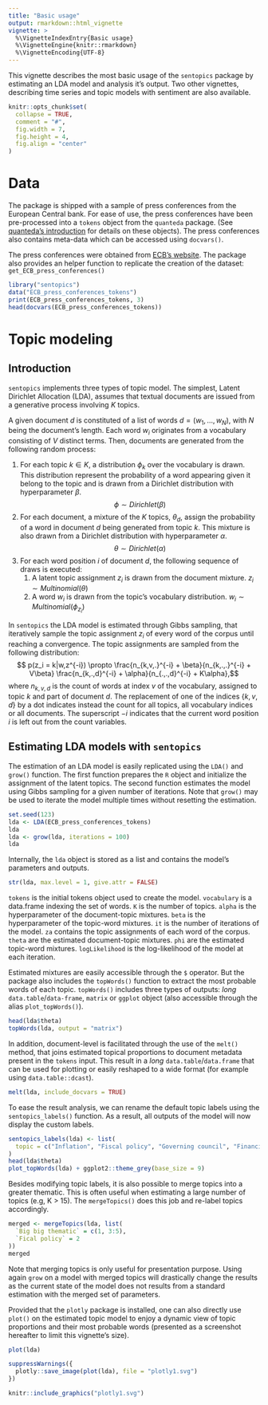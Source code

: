 ```yaml
---
title: "Basic usage"
output: rmarkdown::html_vignette
vignette: >
  %\VignetteIndexEntry{Basic usage}
  %\VignetteEngine{knitr::rmarkdown}
  %\VignetteEncoding{UTF-8}
---
```


This vignette describes the most basic usage of the `sentopics` package by estimating an LDA model and analysis it's output. Two other vignettes, describing time series and topic models with sentiment are also available.

```r
knitr::opts_chunk$set(
  collapse = TRUE,
  comment = "#",
  fig.width = 7,
  fig.height = 4,
  fig.align = "center"
)
```

# Data

The package is shipped with a sample of press conferences from the European Central bank. For ease of use, the press conferences have been pre-processed into a `tokens` object from the `quanteda` package. (See [quanteda's introduction](https://quanteda.io/articles/quickstart.html#tokenizing-texts-1) for details on these objects). The press conferences also contains meta-data which can be accessed using `docvars()`.

The press conferences were obtained from [ECB's website](https://www.ecb.europa.eu/press/key/html/index.en.html). The package also provides an helper function to replicate the creation of the dataset: `get_ECB_press_conferences()`

```r
library("sentopics")
data("ECB_press_conferences_tokens")
print(ECB_press_conferences_tokens, 3)
head(docvars(ECB_press_conferences_tokens))
```
# Topic modeling

## Introduction

`sentopics` implements three types of topic model. The simplest, Latent Dirichlet Allocation (LDA), assumes that textual documents are issued from a generative process involving $K$ topics.

A given document $d$ is constituted of a list of words $d = (w_1, \dots, w_N)$, with $N$ being the document's length. Each word $w_i$ originates from a vocabulary consisting of $V$ distinct terms. Then, documents are generated from the following random process:

1. For each topic $k \in K$, a distribution $\phi_k$ over the vocabulary is drawn. This distribution represent the probability of a word appearing given it belong to the topic and is drawn from a Dirichlet distribution with hyperparameter $\beta$. $$\phi \sim Dirichlet(\beta)$$
2. For each document, a mixture of the $K$ topics,  $\theta_d$, assign the probability of a word in document $d$ being generated from topic $k$. This mixture is also drawn from a Dirichlet distribution with hyperparameter $\alpha$. $$\theta \sim Dirichlet(\alpha)$$
3. For each word position $i$ of document $d$, the following sequence of draws is executed:
    1. A latent topic assignment $z_i$ is drawn from the document mixture. $z_i \sim Multinomial(\theta)$
    2. A word $w_i$ is drawn from the topic's vocabulary distribution. $w_i \sim Multinomial(\phi_{z_i})$
  
In `sentopics` the LDA model is estimated through Gibbs sampling, that iteratively sample the topic assignment $z_i$ of every word of the corpus until reaching a convergence. The topic assignments are sampled from the following distribution: $$ p(z_i = k|w,z^{-i}) \propto
\frac{n_{k,v,.}^{-i} + \beta}{n_{k,.,.}^{-i} + V\beta}
\frac{n_{k,.,d}^{-i} + \alpha}{n_{.,.,d}^{-i} + K\alpha},$$ where $n_{k,v,d}$ is the count of words at index $v$ of the vocabulary, assigned to topic $k$ and part of document $d$. The replacement of one of the indices $\{k,v,d\}$ by a dot indicates instead the count for all topics, all vocabulary indices or all documents. The superscript $-i$ indicates that the current word position $i$ is left out from the count variables.

## Estimating LDA models with `sentopics`

The estimation of an LDA model is easily replicated using the `LDA()` and `grow()` function. The first function prepares the `R` object and initialize the assignment of the latent topics. The second function estimates the model using Gibbs sampling for a given number of iterations. Note that `grow()` may be used to iterate the model multiple times without resetting the estimation.

```r
set.seed(123)
lda <- LDA(ECB_press_conferences_tokens)
lda
lda <- grow(lda, iterations = 100)
lda
```

Internally, the `lda` object is stored as a list and contains the model's parameters and outputs.

```r
str(lda, max.level = 1, give.attr = FALSE)
```
`tokens` is the initial tokens object used to create the model. `vocabulary` is a data.frame indexing the set of words. `K` is the number of topics. `alpha` is the hyperparameter of the document-topic mixtures. `beta` is the hyperparameter of the topic-word mixtures. `it` is the number of iterations of the model. `za` contains the topic assignments of each word of the corpus. `theta` are the estimated document-topic mixtures. `phi` are the estimated topic-word mixtures. `logLikelihood` is the log-likelihood of the model at each iteration.

Estimated mixtures are easily accessible through the `$` operator. But the package also includes the `topWords()` function to extract the most probable words of each topic. `topWords()` includes three types of outputs: *long* `data.table`/`data-frame`, `matrix` or `ggplot` object (also accessible through the alias `plot_topWords()`).

```r
head(lda$theta)
topWords(lda, output = "matrix")
```

In addition, document-level is facilitated through the use of the `melt()` method, that joins estimated topical proportions to document metadata present in the `tokens` input. This result in a *long* `data.table`/`data.frame` that can be used for plotting or easily reshaped to a wide format (for example using `data.table::dcast`).
```r
melt(lda, include_docvars = TRUE)
```


To ease the result analysis, we can rename the default topic labels using the `sentopics_labels()` function. As a result, all outputs of the model will now display the custom labels.

```r
sentopics_labels(lda) <- list(
  topic = c("Inflation", "Fiscal policy", "Governing council", "Financial sector", "Uncertainty")
)
head(lda$theta)
plot_topWords(lda) + ggplot2::theme_grey(base_size = 9)
```


Besides modifying topic labels, it is also possible to merge topics into a greater thematic. This is often useful when estimating a large number of topics (e.g, K > 15). The `mergeTopics()` does this job and re-label topics accordingly.

```r
merged <- mergeTopics(lda, list(
  `Big big thematic` = c(1, 3:5),
  `Fical policy` = 2
))
merged
```

Note that merging topics is only useful for presentation purpose. Using again `grow` on a model with merged topics will drastically change the results as the current state of the model does not results from a standard estimation with the merged set of parameters.

Provided that the `plotly` package is installed, one can also directly use `plot()` on the estimated topic model to enjoy a dynamic view of topic proportions and their most probable words (presented as a screenshot hereafter to limit this vignette's size).

```r
plot(lda)
```

```r
suppressWarnings({
  plotly::save_image(plot(lda), file = "plotly1.svg")
})
```

```r
knitr::include_graphics("plotly1.svg")
```


